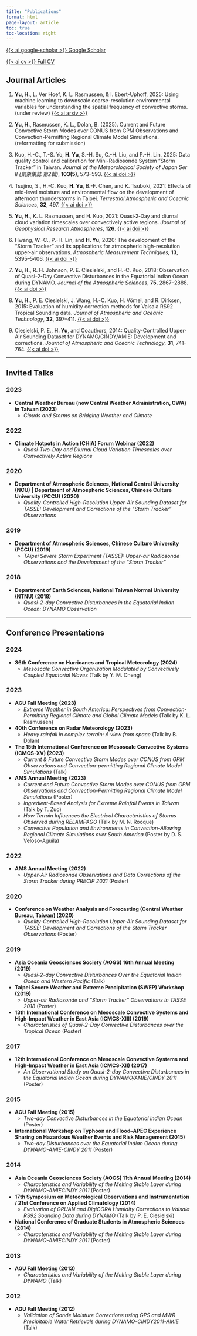 ```yaml
---
title: "Publications"
format: html
page-layout: article
toc: true
toc-location: right
---
```


[{{< ai google-scholar >}} Google Scholar](https://scholar.google.com.tw/citations?user=DHXgZyMAAAAJ)

[{{< ai cv >}} Full CV](/cv/cv.qmd)

## Journal Articles

1. **Yu, H.**, L. Ver Hoef, K. L. Rasmussen, & I. Ebert-Uphoff, 2025: Using machine learning to downscale coarse-resolution environmental variables for understanding the spatial frequency of convective storms. (under review) [{{< ai arxiv >}}](https://doi.org/10.48550/arXiv.2509.08802)

1. **Yu, H.**, Rasmussen, K. L., Dolan, B. (2025). Current and Future Convective Storm Modes over CONUS from GPM Observations and Convection-Permitting Regional Climate Model Simulations. (reformatting for submission)

1. Kuo, H.-C., T.-S. Yo, **H. Yu**, S.-H. Su, C.-H. Liu, and P.-H. Lin, 2025: Data quality control and calibration for Mini-Radiosonde System “Storm Tracker” in Taiwan. *Journal of the Meteorological Society of Japan Ser II (気象集誌 第2輯)*, **103(5)**, 573–593. [{{< ai doi >}}](https://doi.org/10.2151/jmsj.2025-029)

1. Tsujino, S., H.-C. Kuo, **H. Yu**, B.-F. Chen, and K. Tsuboki, 2021: Effects of mid-level moisture and environmental flow on the development of afternoon thunderstorms in Taipei. *Terrestrial Atmospheric and Oceanic Sciences*, **32**, 497. [{{< ai doi >}}](https://doi.org/10.3319/tao.2021.11.17.01)

1. **Yu, H.**, K. L. Rasmussen, and H. Kuo, 2021: Quasi‐2‐Day and diurnal cloud variation timescales over convectively active regions. *Journal of Geophysical Research Atmospheres*, **126**. [{{< ai doi >}}](https://doi.org/10.1029/2021jd035426)

1. Hwang, W.-C., P.-H. Lin, and **H. Yu**, 2020: The development of the “Storm Tracker” and its applications for atmospheric high-resolution upper-air observations. *Atmospheric Measurement Techniques*, **13**, 5395–5406. [{{< ai doi >}}](https://doi.org/10.5194/amt-13-5395-2020)

1. **Yu, H.**, R. H. Johnson, P. E. Ciesielski, and H.-C. Kuo, 2018: Observation of Quasi-2-Day Convective Disturbances in the Equatorial Indian Ocean during DYNAMO. *Journal of the Atmospheric Sciences*, **75**, 2867–2888. [{{< ai doi >}}](https://doi.org/10.1175/jas-d-17-0351.1)

1. **Yu, H.**, P. E. Ciesielski, J. Wang, H.-C. Kuo, H. Vömel, and R. Dirksen, 2015: Evaluation of humidity correction methods for Vaisala RS92 Tropical Sounding data. *Journal of Atmospheric and Oceanic Technology*, **32**, 397–411. [{{< ai doi >}}](https://doi.org/10.1175/jtech-d-14-00166.1)

1. Ciesielski, P. E., **H. Yu**, and Coauthors, 2014: Quality-Controlled Upper-Air Sounding Dataset for DYNAMO/CINDY/AMIE: Development and corrections. *Journal of Atmospheric and Oceanic Technology*, **31**, 741–764. [{{< ai doi >}}](https://doi.org/10.1175/jtech-d-13-00165.1)

---

## Invited Talks

### 2023

- **Central Weather Bureau (now Central Weather Administration, CWA) in Taiwan (2023)**
    - *Clouds and Storms on Bridging Weather and Climate*

### 2022

- **Climate Hotpots in Action (CHiA) Forum Webinar (2022)**
    - *Quasi-Two-Day and Diurnal Cloud Variation Timescales over Convectively Active
Regions*

### 2020

- **Department of Atmospheric Sciences, National Central University (NCU) | Department of Atmospheric Sciences, Chinese Culture University (PCCU) (2020)**
    - *Quality-Controlled High-Resolution Upper-Air Sounding Dataset for TASSE: Development and Corrections of the “Storm Tracker” Observations*

### 2019

- **Department of Atmospheric Sciences, Chinese Culture University (PCCU) (2019)**
    - *TAipei Severe Storm Experiment (TASSE): Upper-air Radiosonde Observations and the Development of the “Storm Tracker”*

### 2018

- **Department of Earth Sciences, National Taiwan Normal University (NTNU) (2018)**
    - *Quasi-2-day Convective Disturbances in the Equatorial Indian Ocean: DYNAMO Observation*

---

## Conference Presentations

### 2024

- **36th Conference on Hurricanes and Tropical Meteorology (2024)**
    - *Mesoscale Convective Organization Modulated by Convectively Coupled Equatorial Waves* (Talk by Y. M. Cheng)

### 2023

- **AGU Fall Meeting (2023)**
    - *Extreme Weather in South America: Perspectives from Convection-Permitting Regional Climate and Global Climate Models* (Talk by K. L. Rasmussen)

- **40th Conference on Radar Meteorology (2023)**
    - *Heavy rainfall in complex terrain: A view from space* (Talk by B. Dolan)

- **The 15th International Conference on Mesoscale Convective Systems (ICMCS-XV) (2023)**
    - *Current & Future Convective Storm Modes over CONUS from GPM Observations and Convection-permitting Regional Climate Model Simulations* (Talk)

- **AMS Annual Meeting (2023)**
    - *Current and Future Convective Storm Modes over CONUS from GPM Observations and Convection-Permitting Regional Climate Model Simulations* (Poster)
    - *Ingredient-Based Analysis for Extreme Rainfall Events in Taiwan* (Talk by T. Zuo)
    - *How Terrain Influences the Electrical Characteristics of Storms Observed during RELAMPAGO* (Talk by M. N. Rocque)
    - *Convective Population and Environments in Convection-Allowing Regional Climate Simulations over South America* (Poster by D. S. Veloso-Aguila)

### 2022

- **AMS Annual Meeting (2022)**
    - *Upper-Air Radiosonde Observations and Data Corrections of the Storm Tracker during PRECIP 2021* (Poster)

### 2020

- **Conference on Weather Analysis and Forecasting (Central Weather Bureau, Taiwan) (2020)**
    - *Quality-Controlled High-Resolution Upper-Air Sounding Dataset for TASSE: Development and Corrections of the Storm Tracker Observations* (Poster)

### 2019

- **Asia Oceania Geosciences Society (AOGS) 16th Annual Meeting (2019)**
    - *Quasi-2-day Convective Disturbances Over the Equatorial Indian Ocean and Western Pacific* (Talk)

- **Taipei Severe Weather and Extreme Precipitation (SWEP) Workshop (2019)**
    - *Upper-air Radiosonde and “Storm Tracker” Observations in TASSE 2018* (Poster)

- **13th International Conference on Mesoscale Convective Systems and High-Impact Weather in East Asia (ICMCS-XIII) (2019)**
    - *Characteristics of Quasi-2-Day Convective Disturbances over the Tropical Ocean* (Poster)

### 2017

- **12th International Conference on Mesoscale Convective Systems and High-Impact Weather in East Asia (ICMCS-XII) (2017)**
    - *An Observational Study on Quasi-2-day Convective Disturbances in the Equatorial Indian Ocean during DYNAMO/AMIE/CINDY 2011* (Poster)

### 2015

- **AGU Fall Meeting (2015)**
    - *Two-day Convective Disturbances in the Equatorial Indian Ocean* (Poster)

- **International Workshop on Typhoon and Flood–APEC Experience Sharing on Hazardous Weather Events and Risk Management (2015)**
    - *Two-day Disturbances over the Equatorial Indian Ocean during DYNAMO-AMIE-CINDY 2011* (Poster)

### 2014

- **Asia Oceania Geosciences Society (AOGS) 11th Annual Meeting (2014)**
    - *Characteristics and Variability of the Melting Stable Layer during DYNAMO-AMIECINDY 2011* (Poster)

- **17th Symposium on Meteorological Observations and Instrumentation / 21st Conference on Applied Climatology (2014)**
    - *Evaluation of GRUAN and DigiCORA Humidity Corrections to Vaisala RS92 Sounding Data during DYNAMO* (Talk by P. E. Ciesielski)

- **National Conference of Graduate Students in Atmospheric Sciences (2014)**
    - *Characteristics and Variability of the Melting Stable Layer during DYNAMO-AMIECINDY 2011* (Poster)

### 2013

- **AGU Fall Meeting (2013)**
    - *Characteristics and Variability of the Melting Stable Layer during DYNAMO* (Talk)

### 2012

- **AGU Fall Meeting (2012)**
    - *Validation of Sonde Moisture Corrections using GPS and MWR Precipitable Water Retrievals during DYNAMO-CINDY2011-AMIE* (Talk)
